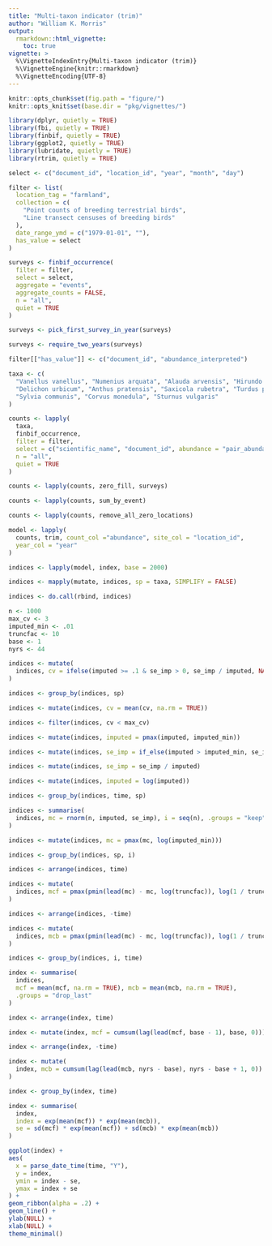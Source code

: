 ```yaml
---
title: "Multi-taxon indicator (trim)"
author: "William K. Morris"
output: 
  rmarkdown::html_vignette:
    toc: true
vignette: >
  %\VignetteIndexEntry{Multi-taxon indicator (trim)}
  %\VignetteEngine{knitr::rmarkdown}
  %\VignetteEncoding{UTF-8}
---
```


```r
knitr::opts_chunk$set(fig.path = "figure/")
knitr::opts_knit$set(base.dir = "pkg/vignettes/")
```

```r
library(dplyr, quietly = TRUE)
library(fbi, quietly = TRUE)
library(finbif, quietly = TRUE)
library(ggplot2, quietly = TRUE)
library(lubridate, quietly = TRUE)
library(rtrim, quietly = TRUE)
```

```r
select <- c("document_id", "location_id", "year", "month", "day")
```

```r
filter <- list(
  location_tag = "farmland",
  collection = c(
    "Point counts of breeding terrestrial birds",
    "Line transect censuses of breeding birds"
  ),
  date_range_ymd = c("1979-01-01", ""),
  has_value = select
)
```

```r
surveys <- finbif_occurrence(
  filter = filter,
  select = select,
  aggregate = "events",
  aggregate_counts = FALSE,
  n = "all",
  quiet = TRUE
)
```

```r
surveys <- pick_first_survey_in_year(surveys)

surveys <- require_two_years(surveys)
```

```r
filter[["has_value"]] <- c("document_id", "abundance_interpreted")
```

```r
taxa <- c(
  "Vanellus vanellus", "Numenius arquata", "Alauda arvensis", "Hirundo rustica",
  "Delichon urbicum", "Anthus pratensis", "Saxicola rubetra", "Turdus pilaris",
  "Sylvia communis", "Corvus monedula", "Sturnus vulgaris"
)
```

```r
counts <- lapply(
  taxa,
  finbif_occurrence,
  filter = filter,
  select = c("scientific_name", "document_id", abundance = "pair_abundance"),
  n = "all",
  quiet = TRUE
)
```

```r
counts <- lapply(counts, zero_fill, surveys)

counts <- lapply(counts, sum_by_event)

counts <- lapply(counts, remove_all_zero_locations)
```

```r
model <- lapply(
  counts, trim, count_col ="abundance", site_col = "location_id",
  year_col = "year"
)
```

```r
indices <- lapply(model, index, base = 2000)

indices <- mapply(mutate, indices, sp = taxa, SIMPLIFY = FALSE)

indices <- do.call(rbind, indices)
```

```r
n <- 1000
max_cv <- 3
imputed_min <- .01
truncfac <- 10
base <- 1
nyrs <- 44

indices <- mutate(
  indices, cv = ifelse(imputed >= .1 & se_imp > 0, se_imp / imputed, NA_real_)
)

indices <- group_by(indices, sp)

indices <- mutate(indices, cv = mean(cv, na.rm = TRUE))

indices <- filter(indices, cv < max_cv)

indices <- mutate(indices, imputed = pmax(imputed, imputed_min))

indices <- mutate(indices, se_imp = if_else(imputed > imputed_min, se_imp, 0))

indices <- mutate(indices, se_imp = se_imp / imputed)

indices <- mutate(indices, imputed = log(imputed))

indices <- group_by(indices, time, sp)

indices <- summarise(
  indices, mc = rnorm(n, imputed, se_imp), i = seq(n), .groups = "keep"
)

indices <- mutate(indices, mc = pmax(mc, log(imputed_min)))

indices <- group_by(indices, sp, i)

indices <- arrange(indices, time)

indices <- mutate(
  indices, mcf = pmax(pmin(lead(mc) - mc, log(truncfac)), log(1 / truncfac))
)

indices <- arrange(indices, -time)

indices <- mutate(
  indices, mcb = pmax(pmin(lead(mc) - mc, log(truncfac)), log(1 / truncfac))
)

indices <- group_by(indices, i, time)

index <- summarise(
  indices,
  mcf = mean(mcf, na.rm = TRUE), mcb = mean(mcb, na.rm = TRUE),
  .groups = "drop_last"
)

index <- arrange(index, time)

index <- mutate(index, mcf = cumsum(lag(lead(mcf, base - 1), base, 0)))

index <- arrange(index, -time)

index <- mutate(
  index, mcb = cumsum(lag(lead(mcb, nyrs - base), nyrs - base + 1, 0))
)

index <- group_by(index, time)

index <- summarise(
  index,
  index = exp(mean(mcf)) * exp(mean(mcb)),
  se = sd(mcf) * exp(mean(mcf)) + sd(mcb) * exp(mean(mcb))
)
```

```r
ggplot(index) +
aes(
  x = parse_date_time(time, "Y"),
  y = index,
  ymin = index - se,
  ymax = index + se
) +
geom_ribbon(alpha = .2) +
geom_line() +
ylab(NULL) +
xlab(NULL) +
theme_minimal()
```
